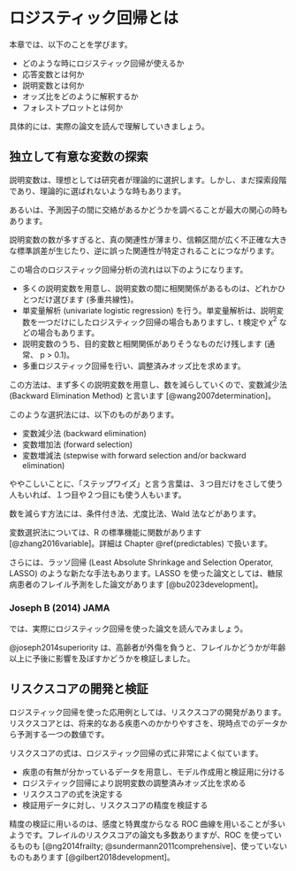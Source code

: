 # ロジスティック回帰とは {#overview}

本章では、以下のことを学びます。

  - どのような時にロジスティック回帰が使えるか
  - 応答変数とは何か
  - 説明変数とは何か
  - オッズ比をどのように解釈するか
  - フォレストプロットとは何か

具体的には、実際の論文を読んで理解していきましょう。

## 独立して有意な変数の探索  {#finding-independent-significant-variables}

説明変数は、理想としては研究者が理論的に選択します。しかし、まだ探索段階であり、理論的に選ばれないような時もあります。

あるいは、予測因子の間に交絡があるかどうかを調べることが最大の関心の時もあります。

説明変数の数が多すぎると、真の関連性が薄まり、信頼区間が広く不正確な大きな標準誤差が生じたり、逆に誤った関連性が特定されることにつながります。

この場合のロジスティック回帰分析の流れは以下のようになります。

* 多くの説明変数を用意し、説明変数の間に相関関係があるものは、どれかひとつだけ選びます (多重共線性)。
* 単変量解析 (univariate logistic regression) を行う。単変量解析は、説明変数を一つだけにしたロジスティック回帰の場合もありますし、t 検定や $\chi^{2}$ などの場合もあります。
* 説明変数のうち、目的変数と相関関係がありそうなものだけ残します (通常、 p > 0.1)。
* 多重ロジスティック回帰を行い、調整済みオッズ比を求めます。

この方法は、まず多くの説明変数を用意し、数を減らしていくので、変数減少法 (Backward Elimination Method) と言います [@wang2007determination]。

このような選択法には、以下のものがあります。

* 変数減少法 (backward elimination)
* 変数増加法 (forward selection)
* 変数増減法 (stepwise with forward selection and/or backward elimination)

ややこしいことに、「ステップワイズ」と言う言葉は、３つ目だけをさして使う人もいれば、１つ目や２つ目にも使う人もいます。

数を減らす方法には、条件付き法、尤度比法、Wald 法などがあります。

変数選択法については、R の標準機能に関数があります [@zhang2016variable]。詳細は Chapter \@ref(predictables) で扱います。

さらには、ラッソ回帰 (Least Absolute Shrinkage and Selection Operator, LASSO) のような新たな手法もあります。LASSO を使った論文としては、糖尿病患者のフレイル予測をした論文があります [@bu2023development]。

### Joseph B (2014) JAMA

では、実際にロジスティック回帰を使った論文を読んでみましょう。

@joseph2014superiority は、高齢者が外傷を負うと、フレイルかどうかが年齢以上に予後に影響を及ぼすかどうかを検証しました。



## リスクスコアの開発と検証

ロジスティック回帰を使った応用例としては、リスクスコアの開発があります。リスクスコアとは、将来的なある疾患へのかかりやすさを、現時点でのデータから予測する一つの数値です。

リスクスコアの式は、ロジスティック回帰の式に非常によく似ています。

* 疾患の有無が分かっているデータを用意し、モデル作成用と検証用に分ける
* ロジスティック回帰により説明変数の調整済みオッズ比を求める
* リスクスコアの式を決定する
* 検証用データに対し、リスクスコアの精度を検証する

精度の検証に用いるのは、感度と特異度からなる ROC 曲線を用いることが多いようです。フレイルのリスクスコアの論文も多数ありますが、ROC を使っているものも [@ng2014frailty; @sundermann2011comprehensive]、使っていないものもあります [@gilbert2018development]。



